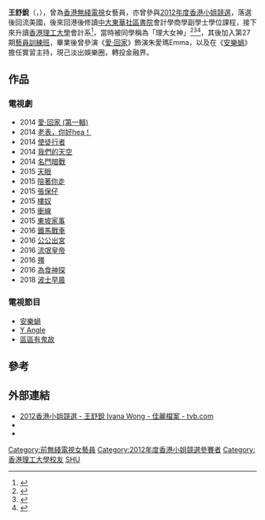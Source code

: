 {{藝人
| 類型 = 女藝人
| 姓名 = 王舒銳
| 別名 = 
| 圖片 =
| 英文名 = Ivana Wong 
| 国籍 = {{CNHK}}
| 出生日期 = {{birth_date_and_age|1989|10|30}}
| 出生地點 = {{BHKG}} 
| 教育程度 = [[香港理工大學|香港理工大學]]
| 母校 = [[中大東華社區書院|中大東華社區書院]]
| 職業 = 前藝人、現職商人
| 語言 = 廣東話、英文、普通話
| 代表作 = 《[[安樂蝸|安樂蝸]]》
| 活躍年代 = 2012至2015年
| 经纪公司 = [[TVB|TVB]]（2012至2015）
| imdb =
}}
'''王舒銳'''（{{lang-en|'''Ivana Wong'''}}，{{bd|1989年|10月30日}}），曾為[[香港|香港]][[無綫電視|無綫電視]]女藝員，亦曾參與[[2012年度香港小姐競選|2012年度香港小姐競選]]，落選後回流美國，後來回港後修讀[[中大東華社區書院|中大東華社區書院]]會計學商學副學士學位課程，接下來升讀[[香港理工大學|香港理工大學]]會計系<ref>{{Cite web |url=http://www2.cutw.edu.hk/tc/alumni-news/sharing |title=2009-2010年度學生升學去向 |access-date=2015-09-27 |archive-url=https://web.archive.org/web/20130806114026/http://www.cutw.edu.hk/tc/alumni-news/sharing |archive-date=2013-08-06 |dead-url=yes }}</ref>，當時被同學稱為「理大女神」<ref>{{Cite web|title=港姐花絮：11號王舒銳理大女神|url=http://hk.apple.nextmedia.com/entertainment/art/20120607/16403504|work=Apple Daily 蘋果日報|accessdate=2019-03-04|archive-date=2017-03-11|archive-url=https://web.archive.org/web/20170311174516/http://hk.apple.nextmedia.com/entertainment/art/20120607/16403504|dead-url=no}}</ref><ref>{{Cite web|title=王舒銳投金融界 不敢提曾選港姐|url=http://hk.apple.nextmedia.com/financeestate/art/20170607/20047167|work=Apple Daily 蘋果日報|accessdate=2019-03-04|archive-date=2017-07-12|archive-url=https://web.archive.org/web/20170712065720/http://hk.apple.nextmedia.com/financeestate/art/20170607/20047167|dead-url=no}}</ref><ref>{{Cite web|title=網民熱話：《愛‧回家》Emma真人唔見咗？|url=https://hk.on.cc/hk/bkn/cnt/entertainment/20150704/bkn-20150704212642231-0704_00862_001.html|work=on.cc東網|accessdate=2019-03-04|language=zh-hk|archive-date=2019-03-06|archive-url=https://web.archive.org/web/20190306043411/https://hk.on.cc/hk/bkn/cnt/entertainment/20150704/bkn-20150704212642231-0704_00862_001.html|dead-url=no}}</ref>，其後加入第27期[[藝員訓練班|藝員訓練班]]，畢業後曾參演《[[愛·回家_(第一輯)|愛·回家]]》飾演朱愛瑪Emma，以及在《[[安樂蝸|安樂蝸]]》擔任實習主持，現己淡出娛樂圈，轉投金融界。

==作品==
===電視劇===
*2014 [[愛·回家_(第一輯)|愛·回家 (第一輯)]]
*2014 [[老表，你好hea！|老表，你好hea！]]
*2014 [[使徒行者|使徒行者]]
*2014 [[我們的天空|我們的天空]]
*2014 [[名門暗戰|名門暗戰]]
*2015 [[天眼_(無綫電視劇)|天眼]]
*2015 [[陪著你走_(電視劇)|陪著你走]]
*2015 [[張保仔_(2015年電視劇)|張保仔]]
*2015 [[樓奴_(無綫電視劇)|樓奴]]
*2015 [[衝線|衝線]]
*2015 [[東坡家事|東坡家事]]
*2016 [[鐵馬戰車|鐵馬戰車]]
*2016 [[公公出宮|公公出宮]]
*2016 [[流氓皇帝_(2016年電視劇)|流氓皇帝]]
*2016 [[殭|殭]]
*2016 [[為食神探|為食神探]] 
*2018 [[波士早晨|波士早晨]]

===電視節目===
*[[安樂蝸|安樂蝸]]
*[[Y_Angle|Y Angle]]
*[[區區有鬼故|區區有鬼故]]

==參考==
<references/>

==外部連結==
* [https://web.archive.org/web/20150801022251/http://misshk.tvb.com/2012/contestant/ivana 2012香港小姐競選 - 王舒銳 Ivana Wong - 佳麗檔案 - tvb.com]
* {{facebook|wsy.ivana}}
* {{instagram|wsy.ivana}}
{{DEFAULTSORT:wong}}
[[Category:前無綫電視女藝員|Category:前無綫電視女藝員]]
[[Category:2012年度香港小姐競選參賽者|Category:2012年度香港小姐競選參賽者]]
[[Category:香港理工大學校友|Category:香港理工大學校友]]
[[Category:王姓|SHU]]